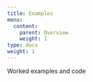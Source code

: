 ```yaml
---
title: Examples
menu:
  content:
    parent: Overview
    weight: 1
type: docs
weight: 1
---
```


Worked examples and code

